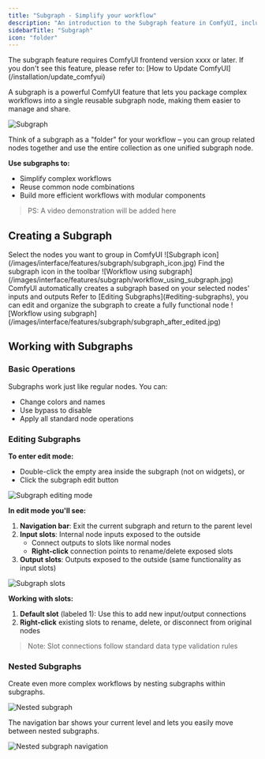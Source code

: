 ```yaml
---
title: "Subgraph - Simplify your workflow"
description: "An introduction to the Subgraph feature in ComfyUI, including how to create, navigate, and manage subgraphs."
sidebarTitle: "Subgraph"
icon: "folder"
---
```


<Note>
    The subgraph feature requires ComfyUI frontend version xxxx or later. If you don't see this feature, please refer to: [How to Update ComfyUI](/installation/update_comfyui)
</Note>

A subgraph is a powerful ComfyUI feature that lets you package complex workflows into a single reusable subgraph node, making them easier to manage and share.

![Subgraph](/images/interface/features/subgraph/subgraph.jpg)

Think of a subgraph as a "folder" for your workflow – you can group related nodes together and use the entire collection as one unified subgraph node.

**Use subgraphs to:**
- Simplify complex workflows
- Reuse common node combinations
- Build more efficient workflows with modular components

> PS: A video demonstration will be added here

## Creating a Subgraph

<Steps>
    <Step title="Select nodes">
    Select the nodes you want to group in ComfyUI
    </Step>
    <Step title="Click the subgraph icon">
        ![Subgraph icon](/images/interface/features/subgraph/subgraph_icon.jpg)
        Find the subgraph icon in the toolbar
    </Step>
    <Step title="Subgraph created">
        ![Workflow using subgraph](/images/interface/features/subgraph/workflow_using_subgraph.jpg)
        ComfyUI automatically creates a subgraph based on your selected nodes' inputs and outputs
    </Step>
    <Step title="Customize your subgraph">
        Refer to [Editing Subgraphs](#editing-subgraphs), you can edit and organize the subgraph to create a fully functional node
        ![Workflow using subgraph](/images/interface/features/subgraph/subgraph_after_edited.jpg)
    </Step>
</Steps>

## Working with Subgraphs

### Basic Operations

Subgraphs work just like regular nodes. You can:
- Change colors and names
- Use bypass to disable
- Apply all standard node operations

### Editing Subgraphs

**To enter edit mode:**
- Double-click the empty area inside the subgraph (not on widgets), or
- Click the subgraph edit button

![Subgraph editing mode](/images/interface/features/subgraph/editing_subgraph.jpg)

**In edit mode you'll see:**

1. **Navigation bar**: Exit the current subgraph and return to the parent level
2. **Input slots**: Internal node inputs exposed to the outside
    - Connect outputs to slots like normal nodes
    - **Right-click** connection points to rename/delete exposed slots
3. **Output slots**: Outputs exposed to the outside (same functionality as input slots)

![Subgraph slots](/images/interface/features/subgraph/subgraph_slot.jpg)

**Working with slots:**
1. **Default slot** (labeled 1): Use this to add new input/output connections
2. **Right-click** existing slots to rename, delete, or disconnect from original nodes

> Note: Slot connections follow standard data type validation rules

### Nested Subgraphs

Create even more complex workflows by nesting subgraphs within subgraphs.

![Nested subgraph](/images/interface/features/subgraph/subgraph_nested.jpg)

The navigation bar shows your current level and lets you easily move between nested subgraphs.

![Nested subgraph navigation](/images/interface/features/subgraph/subgraph_navigation.jpg)